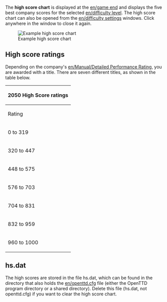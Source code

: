 The '''high score chart''' is displayed at the [[en/game end]] and displays the five best company scores for the selected [[en/difficulty level]]. The high score chart can also be opened from the [[en/difficulty settings]] windows. Click anywhere in the window to close it again.

[[File:en/High score chart.png|frame|center|Example high score chart]]

== High score ratings ==
Depending on the company's [[en/Manual/Detailed Performance Rating]], you are awarded with a title. There are seven different titles, as shown in the table below.

{| {{en/Wikitable}}
|- style="background:#efefef"
!colspan="2"|2050 High Score ratings
|-
!Rating!!Title
|-
|0 to 319||Businessman
|-
|320 to 447||Entrepreneur
|-
|448 to 575||Industrialist
|-
|576 to 703||Capitalist
|-
|704 to 831||Magnate
|-
|832 to 959||Mogul
|-
|960 to 1000||Tycoon of the Century
|}

==hs.dat==
The high scores are stored in the file hs.dat, which can be found in the directory that also holds the [[en/openttd.cfg]] file (either the OpenTTD program directory or a shared directory). Delete this file (hs.dat, not openttd.cfg) if you want to clear the high score chart.